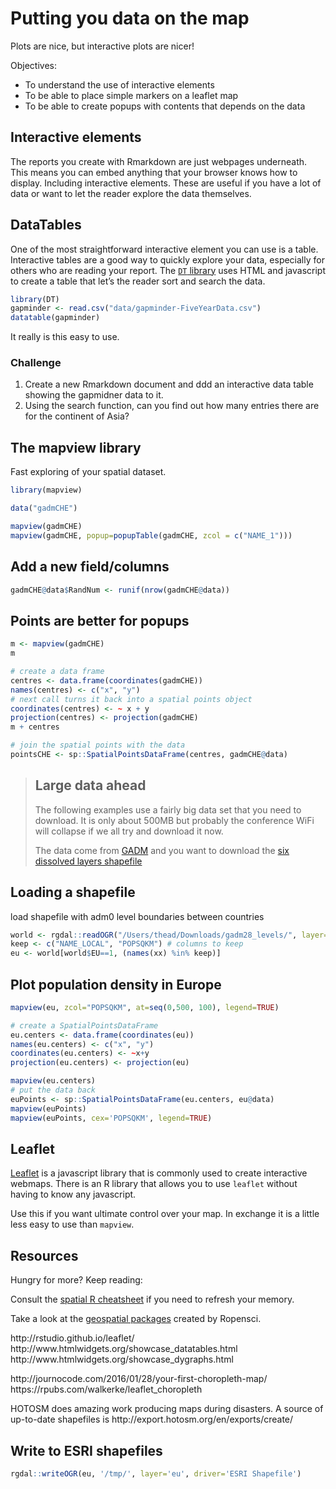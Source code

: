 # Putting you data on the map

Plots are nice, but interactive plots are nicer!

Objectives:

* To understand the use of interactive elements
* To be able to place simple markers on a leaflet map
* To be able to create popups with contents that depends on the data


## Interactive elements

The reports you create with Rmarkdown are just webpages underneath. This means
you can embed anything that your browser knows how to display. Including
interactive elements. These are useful if you have a lot of data or want to
let the reader explore the data themselves.


## DataTables

One of the most straightforward interactive element you can use is a table.
Interactive tables are a good way to quickly explore your data, especially for
others who are reading your report. The [`DT` library](https://rstudio.github.io/DT/)
uses HTML and javascript to create a table that let's the reader sort and search
the data.

```r
library(DT)
gapminder <- read.csv("data/gapminder-FiveYearData.csv")
datatable(gapminder)
```

It really is this easy to use.

### Challenge

1. Create a new Rmarkdown document and ddd an interactive data table showing
   the gapmidner data to it.
2. Using the search function, can you find out how many entries there are for
   the continent of Asia?


## The mapview library

Fast exploring of your spatial dataset.

```r
library(mapview)

data("gadmCHE")

mapview(gadmCHE)
mapview(gadmCHE, popup=popupTable(gadmCHE, zcol = c("NAME_1")))
```


## Add a new field/columns

```r
gadmCHE@data$RandNum <- runif(nrow(gadmCHE@data))
```


## Points are better for popups

```r

m <- mapview(gadmCHE)
m

# create a data frame
centres <- data.frame(coordinates(gadmCHE))
names(centres) <- c("x", "y")
# next call turns it back into a spatial points object
coordinates(centres) <- ~ x + y
projection(centres) <- projection(gadmCHE)
m + centres

# join the spatial points with the data
pointsCHE <- sp::SpatialPointsDataFrame(centres, gadmCHE@data)
```

> ## Large data ahead
>
> The following examples use a fairly big data set that you
> need to download. It is only about 500MB but probably the
> conference WiFi will collapse if we all try and download it now.
>
> The data come from [GADM](http://gadm.org/version2) and you want to
> download the [six dissolved layers
> shapefile](http://biogeo.ucdavis.edu/data/gadm2.8/gadm28_levels.shp.zip)


## Loading a shapefile

load shapefile with adm0 level boundaries between countries

```r
world <- rgdal::readOGR("/Users/thead/Downloads/gadm28_levels/", layer="gadm28_adm0")
keep <- c("NAME_LOCAL", "POPSQKM") # columns to keep
eu <- world[world$EU==1, (names(xx) %in% keep)]
```

## Plot population density in Europe

```r
mapview(eu, zcol="POPSQKM", at=seq(0,500, 100), legend=TRUE)
```

```r
# create a SpatialPointsDataFrame
eu.centers <- data.frame(coordinates(eu))
names(eu.centers) <- c("x", "y")
coordinates(eu.centers) <- ~x+y
projection(eu.centers) <- projection(eu)

mapview(eu.centers)
# put the data back
euPoints <- sp::SpatialPointsDataFrame(eu.centers, eu@data)
mapview(euPoints)
mapview(euPoints, cex='POPSQKM', legend=TRUE)
```


## Leaflet

[Leaflet](http://leafletjs.com/) is a javascript library that is commonly
used to create interactive webmaps. There is an R library that allows you to
use `leaflet` without having to know any javascript.

Use this if you want ultimate control over your map. In exchange it is a
little less easy to use than `mapview`.


## Resources

Hungry for more? Keep reading:

Consult the [spatial R cheatsheet
](http://www.maths.lancs.ac.uk/~rowlings/Teaching/UseR2012/cheatsheet.html) if
you need to refresh your memory.

Take a look at the [geospatial packages](https://ropensci.org/packages/) created
by Ropensci.

http://rstudio.github.io/leaflet/  
http://www.htmlwidgets.org/showcase_datatables.html  
http://www.htmlwidgets.org/showcase_dygraphs.html

http://journocode.com/2016/01/28/your-first-choropleth-map/  
https://rpubs.com/walkerke/leaflet_choropleth

HOTOSM does amazing work producing maps during disasters. A source
of up-to-date shapefiles is http://export.hotosm.org/en/exports/create/


## Write to ESRI shapefiles

```r
rgdal::writeOGR(eu, '/tmp/', layer='eu', driver='ESRI Shapefile')
```
